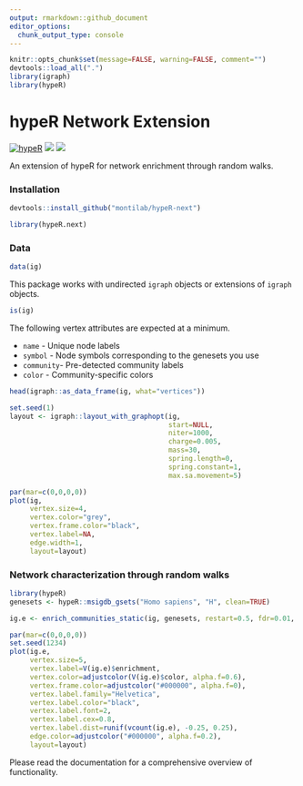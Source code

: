 ```yaml
---
output: rmarkdown::github_document
editor_options: 
  chunk_output_type: console
---
```


<!-- README.md is generated from README.Rmd. Please edit that file -->

```r
knitr::opts_chunk$set(message=FALSE, warning=FALSE, comment="")
devtools::load_all(".")
library(igraph)
library(hypeR)
```

# hypeR Network Extension

[![hypeR](https://img.shields.io/badge/montilab-hypeR-0770d9?labelColor=000000)](https://github.com/montilab/hypeR)
[![](https://lifecycle.r-lib.org/articles/figures/lifecycle-experimental.svg)](https://www.tidyverse.org/lifecycle/#experimental)
[![](https://img.shields.io/github/last-commit/montilab/hypeR-next.svg)](https://github.com/montilab/hypeR-next/commits/master)

An extension of hypeR for network enrichment through random walks.

### Installation

```r
devtools::install_github("montilab/hypeR-next")
```

```r
library(hypeR.next)
```

### Data

```r
data(ig)
```

This package works with undirected `igraph` objects or extensions of `igraph` objects.

```r
is(ig)
```

The following vertex attributes are expected at a minimum.

- `name` - Unique node labels
- `symbol` - Node symbols corresponding to the genesets you use  
- `community`- Pre-detected community labels  
- `color` - Community-specific colors  

```r
head(igraph::as_data_frame(ig, what="vertices"))
```

```r
set.seed(1)
layout <- igraph::layout_with_graphopt(ig, 
                                       start=NULL, 
                                       niter=1000,
                                       charge=0.005,
                                       mass=30, 
                                       spring.length=0,
                                       spring.constant=1, 
                                       max.sa.movement=5)

par(mar=c(0,0,0,0))
plot(ig,
     vertex.size=4,
     vertex.color="grey",
     vertex.frame.color="black",
     vertex.label=NA,
     edge.width=1,
     layout=layout)
```

### Network characterization through random walks

```r
library(hypeR)
genesets <- hypeR::msigdb_gsets("Homo sapiens", "H", clean=TRUE)
```

```r
ig.e <- enrich_communities_static(ig, genesets, restart=0.5, fdr=0.01, top=1)
```

```r
par(mar=c(0,0,0,0))
set.seed(1234)
plot(ig.e,
     vertex.size=5,
     vertex.label=V(ig.e)$enrichment,
     vertex.color=adjustcolor(V(ig.e)$color, alpha.f=0.6),
     vertex.frame.color=adjustcolor("#000000", alpha.f=0),
     vertex.label.family="Helvetica",
     vertex.label.color="black",
     vertex.label.font=2,
     vertex.label.cex=0.8,
     vertex.label.dist=runif(vcount(ig.e), -0.25, 0.25),
     edge.color=adjustcolor("#000000", alpha.f=0.2),
     layout=layout)
```

Please read the documentation for a comprehensive overview of functionality.
